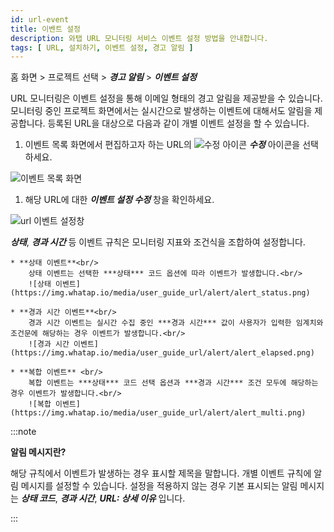 ```yaml
---
id: url-event
title: 이벤트 설정
description: 와탭 URL 모니터링 서비스 이벤트 설정 방법을 안내합니다.
tags: [ URL, 설치하기, 이벤트 설정, 경고 알림 ]
---
```


홈 화면 > 프로젝트 선택 > ***경고 알림*** > ***이벤트 설정***

URL 모니터링은 이벤트 설정을 통해 이메일 형태의 경고 알림을 제공받을 수 있습니다. 모니터링 중인 프로젝트 화면에서는 실시간으로 발생하는 이벤트에 대해서도 알림을 제공합니다. 등록된 URL을 대상으로 다음과 같이 개별 이벤트 설정을 할 수 있습니다. 

1. 이벤트 목록 화면에서 편집하고자 하는 URL의 ![수정 아이콘](/img/ico-edit.svg) ***수정*** 아이콘을 선택하세요.

  ![이벤트 목록 화면](/img/url-event.png)

1. 해당 URL에 대한 ***이벤트 설정 수정*** 창을 확인하세요. 

  ![url 이벤트 설정창](/img/url-event-mod.png)

  ***상태***, ***경과 시간*** 등 이벤트 규칙은 모니터링 지표와 조건식을 조합하여 설정합니다. 

    * **상태 이벤트**<br/>
        상태 이벤트는 선택한 ***상태*** 코드 옵션에 따라 이벤트가 발생합니다.<br/>
        ![상태 이벤트](https://img.whatap.io/media/user_guide_url/alert/alert_status.png)

    * **경과 시간 이벤트**<br/>
        경과 시간 이벤트는 실시간 수집 중인 ***경과 시간*** 값이 사용자가 입력한 임계치와 조건문에 해당하는 경우 이벤트가 발생합니다.<br/>
        ![경과 시간 이벤트](https://img.whatap.io/media/user_guide_url/alert/alert_elapsed.png)

    * **복합 이벤트** <br/>
        복합 이벤트는 ***상태*** 코드 선택 옵션과 ***경과 시간*** 조건 모두에 해당하는 경우 이벤트가 발생합니다.<br/>
        ![복합 이벤트](https://img.whatap.io/media/user_guide_url/alert/alert_multi.png)

:::note 

**알림 메시지란?**

해당 규칙에서 이벤트가 발생하는 경우 표시할 제목을 말합니다. 개별 이벤트 규칙에 알림 메시지를 설정할 수 있습니다. 설정을 적용하지 않는 경우 기본 표시되는 알림 메시지는 ***상태 코드***, ***경과 시간***, ***URL: 상세 이유*** 입니다.

:::


<!--

![이벤트 목록 화면](https://img.whatap.io/media/user_guide_url/alert/alert_list.png)
![url 이벤트 설정창](https://img.whatap.io/media/user_guide_url/alert/alert_add.png)

-->